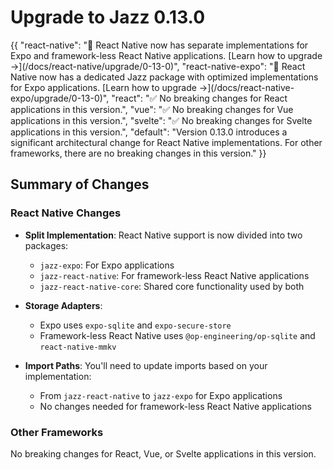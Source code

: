 

# Upgrade to Jazz 0.13.0

<ContentByFramework>
  {{
    "react-native": "📱 React Native now has separate implementations for Expo and framework-less React Native applications. [Learn how to upgrade →](/docs/react-native/upgrade/0-13-0)",
    "react-native-expo": "📱 React Native now has a dedicated Jazz package with optimized implementations for Expo applications. [Learn how to upgrade →](/docs/react-native-expo/upgrade/0-13-0)",
    "react": "✅ No breaking changes for React applications in this version.",
    "vue": "✅ No breaking changes for Vue applications in this version.",
    "svelte": "✅ No breaking changes for Svelte applications in this version.",
    "default": "Version 0.13.0 introduces a significant architectural change for React Native implementations. For other frameworks, there are no breaking changes in this version."
  }}
</ContentByFramework>

## Summary of Changes

### React Native Changes

- **Split Implementation**: React Native support is now divided into two packages:
  - `jazz-expo`: For Expo applications
  - `jazz-react-native`: For framework-less React Native applications
  - `jazz-react-native-core`: Shared core functionality used by both

- **Storage Adapters**:
  - Expo uses `expo-sqlite` and `expo-secure-store`
  - Framework-less React Native uses `@op-engineering/op-sqlite` and `react-native-mmkv`

- **Import Paths**: You'll need to update imports based on your implementation:
  - From `jazz-react-native` to `jazz-expo` for Expo applications
  - No changes needed for framework-less React Native applications

### Other Frameworks

No breaking changes for React, Vue, or Svelte applications in this version.

